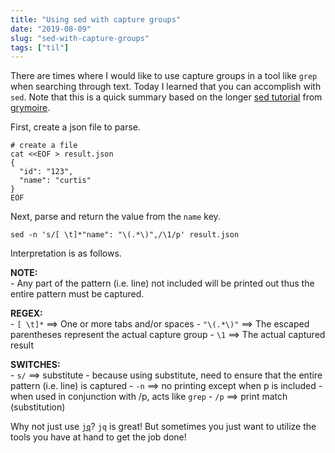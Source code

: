 ```yaml
---
title: "Using sed with capture groups"
date: "2019-08-09"
slug: "sed-with-capture-groups"
tags: ["til"]
---
```


There are times where I would like to use capture groups in a tool like `grep` when searching through text.  Today I learned that you can accomplish with `sed`.  Note that this is a quick summary based on the longer [sed tutorial](http://www.grymoire.com/Unix/Sed.html#toc-uh-4) from [grymoire](http://www.grymoire.com).

First, create a json file to parse.

```
# create a file
cat <<EOF > result.json
{
  "id": "123",
  "name": "curtis"
}
EOF
```

Next, parse and return the value from the `name` key.

```
sed -n 's/[ \t]*"name": "\(.*\)",/\1/p' result.json
```

Interpretation is as follows.

**NOTE:**<br/>
- Any part of the pattern (i.e. line) not included will be printed out thus the entire pattern must be captured.
  
**REGEX:**</br/>
- `[ \t]*`  ==>  One or more tabs and/or spaces
- `"\(.*\)"`  ==>  The escaped parentheses represent the actual capture group
- `\1`  ==>  The actual captured result
  
**SWITCHES:**<br/>
- `s/`  ==>  substitute - because using substitute, need to ensure that the entire pattern (i.e. line) is captured
- `-n`  ==>  no printing except when p is included - when used in conjunction with /p, acts like `grep`
- `/p`  ==>  print match (substitution)

Why not just use [`jq`](https://stedolan.github.io/jq/)?  `jq` is great!  But sometimes you just want to utilize the tools you have at hand to get the job done!
